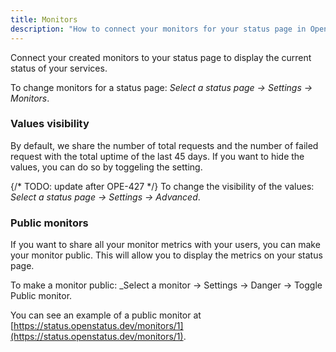 ```yaml
---
title: Monitors
description: "How to connect your monitors for your status page in OpenStatus"
---
```


Connect your created monitors to your status page to display the current status of your services.

To change monitors for a status page: _Select a status page &rarr; Settings &rarr; Monitors_.

### Values visibility

By default, we share the number of total requests and the number of failed request with the total uptime of the last 45 days. If you want to hide the values, you can do so by toggeling the setting.

{/* TODO: update after OPE-427 */}
To change the visibility of the values: _Select a status page &rarr; Settings &rarr; Advanced_.


### Public monitors

If you want to share all your monitor metrics with your users, you can make your monitor public. This will allow you to display the metrics on your status page.

To make a monitor public: _Select a monitor &rarr; Settings &rarr; Danger &rarr; Toggle Public monitor.

You can see an example of a public monitor at [https://status.openstatus.dev/monitors/1](https://status.openstatus.dev/monitors/1).